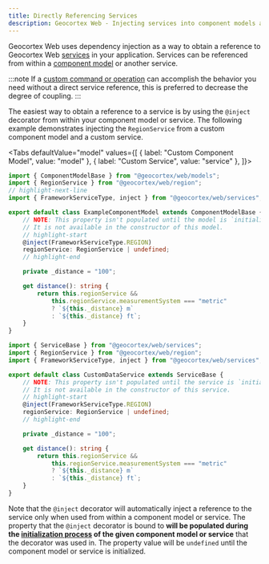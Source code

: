 ```yaml
---
title: Directly Referencing Services
description: Geocortex Web - Injecting services into component models and other services.
---
```



Geocortex Web uses dependency injection as a way to obtain a reference to Geocortex Web [services](concepts-components-services.mdx#services) in your application. Services can be referenced from within a [component model](concepts-components-services.mdx#component-models-and-configuration) or another service.

:::note
If a [custom command or operation](TODO-link-custom-command) can accomplish the behavior you need without a direct service reference, this is preferred to decrease the degree of coupling.
:::

The easiest way to obtain a reference to a service is by using the `@inject` decorator from within your component model or service. The following example demonstrates injecting the `RegionService` from a custom component model and a custom service.

<Tabs
  defaultValue="model"
  values={[
    { label: "Custom Component Model", value: "model" },
    { label: "Custom Service", value: "service" },
  ]}>
<TabItem value="model">

```ts
import { ComponentModelBase } from "@geocortex/web/models";
import { RegionService } from "@geocortex/web/region";
// highlight-next-line
import { FrameworkServiceType, inject } from "@geocortex/web/services";

export default class ExampleComponentModel extends ComponentModelBase {
    // NOTE: This property isn't populated until the model is `initialized`.
    // It is not available in the constructor of this model.
    // highlight-start
    @inject(FrameworkServiceType.REGION)
    regionService: RegionService | undefined;
    // highlight-end

    private _distance = "100";

    get distance(): string {
        return this.regionService &&
            this.regionService.measurementSystem === "metric"
            ? `${this._distance} m`
            : `${this._distance} ft`;
    }
}
```

</TabItem>
<TabItem value="service">

```ts
import { ServiceBase } from "@geocortex/web/services";
import { RegionService } from "@geocortex/web/region";
import { FrameworkServiceType, inject } from "@geocortex/web/services";

export default class CustomDataService extends ServiceBase {
    // NOTE: This property isn't populated until the service is `initialized`.
    // It is not available in the constructor of this service.
    // highlight-start
    @inject(FrameworkServiceType.REGION)
    regionService: RegionService | undefined;
    // highlight-end

    private _distance = "100";

    get distance(): string {
        return this.regionService &&
            this.regionService.measurementSystem === "metric"
            ? `${this._distance} m`
            : `${this._distance} ft`;
    }
}
```

</TabItem>
</Tabs>

Note that the `@inject` decorator will automatically inject a reference to the service only when used from within a component model or service. The property that the `@inject` decorator is bound to **will be populated during the [initialization process](TODO-initialization-link) of the given component model or service** that the decorator was used in. The property value will be `undefined` until the component model or service is initialized.
